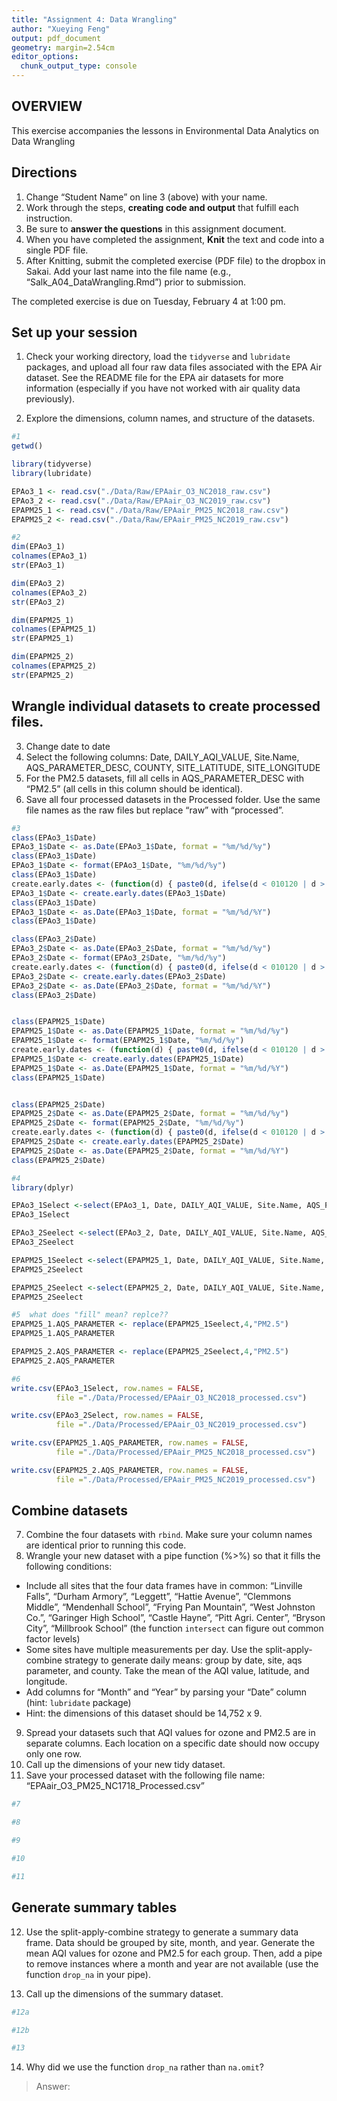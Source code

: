 ```yaml
---
title: "Assignment 4: Data Wrangling"
author: "Xueying Feng"
output: pdf_document
geometry: margin=2.54cm
editor_options: 
  chunk_output_type: console
---
```


## OVERVIEW

This exercise accompanies the lessons in Environmental Data Analytics on Data Wrangling 

## Directions
1. Change "Student Name" on line 3 (above) with your name.
3. Work through the steps, **creating code and output** that fulfill each instruction.
4. Be sure to **answer the questions** in this assignment document.
6. When you have completed the assignment, **Knit** the text and code into a single PDF file.
8. After Knitting, submit the completed exercise (PDF file) to the dropbox in Sakai. Add your last name into the file name (e.g., "Salk_A04_DataWrangling.Rmd") prior to submission.

The completed exercise is due on Tuesday, February 4 at 1:00 pm.

## Set up your session 
1. Check your working directory, load the `tidyverse` and `lubridate` packages, and upload all four raw data files associated with the EPA Air dataset. See the README file for the EPA air datasets for more information (especially if you have not worked with air quality data previously). 

2. Explore the dimensions, column names, and structure of the datasets. 

```r
#1
getwd()

library(tidyverse)
library(lubridate)

EPAo3_1 <- read.csv("./Data/Raw/EPAair_O3_NC2018_raw.csv")
EPAo3_2 <- read.csv("./Data/Raw/EPAair_O3_NC2019_raw.csv")
EPAPM25_1 <- read.csv("./Data/Raw/EPAair_PM25_NC2018_raw.csv")
EPAPM25_2 <- read.csv("./Data/Raw/EPAair_PM25_NC2019_raw.csv")

#2
dim(EPAo3_1)
colnames(EPAo3_1)
str(EPAo3_1)

dim(EPAo3_2)
colnames(EPAo3_2)
str(EPAo3_2)

dim(EPAPM25_1)
colnames(EPAPM25_1)
str(EPAPM25_1)

dim(EPAPM25_2)
colnames(EPAPM25_2)
str(EPAPM25_2)
```

## Wrangle individual datasets to create processed files.
3. Change date to date
4. Select the following columns: Date, DAILY_AQI_VALUE, Site.Name, AQS_PARAMETER_DESC, COUNTY, SITE_LATITUDE, SITE_LONGITUDE
5. For the PM2.5 datasets, fill all cells in AQS_PARAMETER_DESC with "PM2.5" (all cells in this column should be identical).
6. Save all four processed datasets in the Processed folder. Use the same file names as the raw files but replace "raw" with "processed".

```r
#3
class(EPAo3_1$Date)
EPAo3_1$Date <- as.Date(EPAo3_1$Date, format = "%m/%d/%y")
class(EPAo3_1$Date)
EPAo3_1$Date <- format(EPAo3_1$Date, "%m/%d/%y")
class(EPAo3_1$Date)
create.early.dates <- (function(d) { paste0(d, ifelse(d < 010120 | d > 010120,"18","20")) })
EPAo3_1$Date <- create.early.dates(EPAo3_1$Date)
class(EPAo3_1$Date)
EPAo3_1$Date <- as.Date(EPAo3_1$Date, format = "%m/%d/%Y")
class(EPAo3_1$Date)

class(EPAo3_2$Date)
EPAo3_2$Date <- as.Date(EPAo3_2$Date, format = "%m/%d/%y")
EPAo3_2$Date <- format(EPAo3_2$Date, "%m/%d/%y")
create.early.dates <- (function(d) { paste0(d, ifelse(d < 010120 | d > 010120,"19","20")) })
EPAo3_2$Date <- create.early.dates(EPAo3_2$Date)
EPAo3_2$Date <- as.Date(EPAo3_2$Date, format = "%m/%d/%Y")
class(EPAo3_2$Date)


class(EPAPM25_1$Date)
EPAPM25_1$Date <- as.Date(EPAPM25_1$Date, format = "%m/%d/%y")
EPAPM25_1$Date <- format(EPAPM25_1$Date, "%m/%d/%y")
create.early.dates <- (function(d) { paste0(d, ifelse(d < 010120 | d > 010120,"18","20")) })
EPAPM25_1$Date <- create.early.dates(EPAPM25_1$Date)
EPAPM25_1$Date <- as.Date(EPAPM25_1$Date, format = "%m/%d/%Y")
class(EPAPM25_1$Date)


class(EPAPM25_2$Date)
EPAPM25_2$Date <- as.Date(EPAPM25_2$Date, format = "%m/%d/%y")
EPAPM25_2$Date <- format(EPAPM25_2$Date, "%m/%d/%y")
create.early.dates <- (function(d) { paste0(d, ifelse(d < 010120 | d > 010120,"19","20")) })
EPAPM25_2$Date <- create.early.dates(EPAPM25_2$Date)
EPAPM25_2$Date <- as.Date(EPAPM25_2$Date, format = "%m/%d/%Y")
class(EPAPM25_2$Date)

```

```r
#4
library(dplyr)

EPAo3_1Select <-select(EPAo3_1, Date, DAILY_AQI_VALUE, Site.Name, AQS_PARAMETER_DESC, COUNTY, SITE_LATITUDE, SITE_LONGITUDE)
EPAo3_1Select

EPAo3_2Seelect <-select(EPAo3_2, Date, DAILY_AQI_VALUE, Site.Name, AQS_PARAMETER_DESC, COUNTY, SITE_LATITUDE, SITE_LONGITUDE)
EPAo3_2Seelect

EPAPM25_1Seelect <-select(EPAPM25_1, Date, DAILY_AQI_VALUE, Site.Name, AQS_PARAMETER_DESC, COUNTY, SITE_LATITUDE, SITE_LONGITUDE)
EPAPM25_2Seelect 

EPAPM25_2Seelect <-select(EPAPM25_2, Date, DAILY_AQI_VALUE, Site.Name, AQS_PARAMETER_DESC, COUNTY, SITE_LATITUDE, SITE_LONGITUDE)
EPAPM25_2Seelect 
```

```r
#5  what does "fill" mean? replce??
EPAPM25_1.AQS_PARAMETER <- replace(EPAPM25_1Seelect,4,"PM2.5")
EPAPM25_1.AQS_PARAMETER

EPAPM25_2.AQS_PARAMETER <- replace(EPAPM25_2Seelect,4,"PM2.5")
EPAPM25_2.AQS_PARAMETER
```

```r
#6
write.csv(EPAo3_1Select, row.names = FALSE, 
          file ="./Data/Processed/EPAair_O3_NC2018_processed.csv")

write.csv(EPAo3_2Select, row.names = FALSE, 
          file ="./Data/Processed/EPAair_O3_NC2019_processed.csv")

write.csv(EPAPM25_1.AQS_PARAMETER, row.names = FALSE, 
          file ="./Data/Processed/EPAair_PM25_NC2018_processed.csv")

write.csv(EPAPM25_2.AQS_PARAMETER, row.names = FALSE, 
          file ="./Data/Processed/EPAair_PM25_NC2019_processed.csv")
```

## Combine datasets
7. Combine the four datasets with `rbind`. Make sure your column names are identical prior to running this code. 
8. Wrangle your new dataset with a pipe function (%>%) so that it fills the following conditions: 

* Include all sites that the four data frames have in common: "Linville Falls", "Durham Armory", "Leggett", "Hattie Avenue", "Clemmons Middle", "Mendenhall School", "Frying Pan Mountain", "West Johnston Co.", "Garinger High School", "Castle Hayne", "Pitt Agri. Center", "Bryson City", "Millbrook School" (the function `intersect` can figure out common factor levels)
* Some sites have multiple measurements per day. Use the split-apply-combine strategy to generate daily means: group by date, site, aqs parameter, and county. Take the mean of the AQI value, latitude, and longitude.
* Add columns for "Month" and "Year" by parsing your "Date" column (hint: `lubridate` package)
* Hint: the dimensions of this dataset should be 14,752 x 9.

9. Spread your datasets such that AQI values for ozone and PM2.5 are in separate columns. Each location on a specific date should now occupy only one row.
10. Call up the dimensions of your new tidy dataset.
11. Save your processed dataset with the following file name: "EPAair_O3_PM25_NC1718_Processed.csv"

```r
#7

#8

#9

#10

#11

```


## Generate summary tables
12. Use the split-apply-combine strategy to generate a summary data frame. Data should be grouped by site, month, and year. Generate the mean AQI values for ozone and PM2.5 for each group. Then, add a pipe to remove instances where a month and year are not available (use the function `drop_na` in your pipe). 

13. Call up the dimensions of the summary dataset.

```r
#12a

#12b

#13

```

14. Why did we use the function `drop_na` rather than `na.omit`?

> Answer: 
